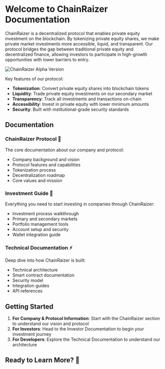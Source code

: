 
# Welcome to ChainRaizer Documentation

ChainRaizer is a decentralized protocol that enables private equity investment on the blockchain. By tokenizing private equity shares, we make private market investments more accessible, liquid, and transparent. Our protocol bridges the gap between traditional private equity and decentralized finance, allowing investors to participate in high-growth opportunities with lower barriers to entry.

<div className="text-center mb-8">
  <img 
    src="/alpha.png" 
    alt="ChainRaizer Alpha Version" 
    className="w-full max-w-5xl mx-auto rounded-xl shadow-2xl border border-blue-500/10"
    style={{
      background: 'linear-gradient(to right, #1e3a8a, #1e40af)',
      maxHeight: '400px',
      objectFit: 'contain'
    }}
  />
</div>

Key features of our protocol:
- **Tokenization**: Convert private equity shares into blockchain tokens
- **Liquidity**: Trade private equity investments on our secondary market
- **Transparency**: Track all investments and transactions on-chain
- **Accessibility**: Invest in private equity with lower minimum amounts
- **Security**: Built with institutional-grade security standards

<Highlight 
  type="feature"
  title="Alpha Release"
  description="Welcome to ChainRaizer's alpha release. Discover our protocol that's revolutionizing private equity investment through blockchain technology."
/>

## Documentation

<DocSelector />

### ChainRaizer Protocol 🚀

The core documentation about our company and protocol:

- Company background and vision
- Protocol features and capabilities
- Tokenization process
- Decentralization roadmap
- Core values and mission

### Investment Guide 💼

Everything you need to start investing in companies through ChainRaizer:

- Investment process walkthrough
- Primary and secondary markets
- Portfolio management tools
- Account setup and security
- Wallet integration guide

### Technical Documentation ⚡

Deep dive into how ChainRaizer is built:

- Technical architecture
- Smart contract documentation
- Security model
- Integration guides
- API references

## Getting Started

1. **For Company & Protocol Information**: Start with the ChainRaizer section to understand our vision and protocol
2. **For Investors**: Head to the Investor Documentation to begin your investment journey
3. **For Developers**: Explore the Technical Documentation to understand our architecture

## Ready to Learn More? 🚀

<Highlight 
  type="success"
  title="Discover ChainRaizer"
  description="Start your journey by exploring our protocol documentation. Learn how we're revolutionizing private equity investment through blockchain technology."
  href="/chainraizer"
/> 